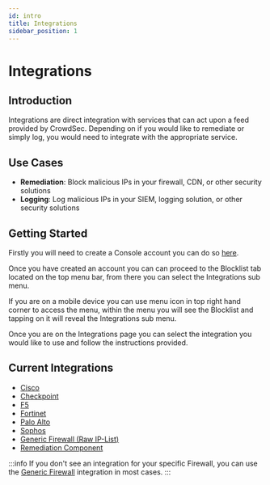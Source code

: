 ```yaml
---
id: intro
title: Integrations
sidebar_position: 1
---
```



# Integrations

## Introduction

Integrations are direct integration with services that can act upon a feed provided by CrowdSec. Depending on if you would like to remediate or simply log, you would need to integrate with the appropriate service.

## Use Cases

- **Remediation**: Block malicious IPs in your firewall, CDN, or other security solutions
- **Logging**: Log malicious IPs in your SIEM, logging solution, or other security solutions

## Getting Started

Firstly you will need to create a Console account you can do so [here](https://app.crowdsec.net/signup).

<a href="https://app.crowdsec.net/signup" target="_blank">
    <ThemedImage
        alt="CrowdSec Signup Screen"
        sources={{
            light: useBaseUrl("/img/console_login_light.png"),
            dark: useBaseUrl("/img/console_login_dark.png"),
        }}
    />
</a>

Once you have created an account you can can proceed to the Blocklist tab located on the top menu bar, from there you can select the Integrations sub menu.

<a href="https://app.crowdsec.net/blocklists/integrations" target="_blank">
    <ThemedImage
        alt="CrowdSec Integrations Screen"
        sources={{
            light: useBaseUrl("/img/console_integrations_light.png"),
            dark: useBaseUrl("/img/console_integrations_dark.png"),
        }}
    />
</a>

If you are on a mobile device you can use menu icon in top right hand corner to access the menu, within the menu you will see the Blocklist and tapping on it will reveal the Integrations sub menu.

Once you are on the Integrations page you can select the integration you would like to use and follow the instructions provided.

## Current Integrations

- [Cisco](integrations/cisco.mdx)
- [Checkpoint](integrations/checkpoint.mdx)
- [F5](integrations/f5.mdx)
- [Fortinet](integrations/fortinet.mdx)
- [Palo Alto](integrations/paloalto.mdx)
- [Sophos](integrations/sophos.mdx)
- [Generic Firewall (Raw IP-List)](integrations/genericvendor.mdx)
- [Remediation Component](integrations/remediationcomponent.mdx)

:::info
If you don't see an integration for your specific Firewall, you can use the [Generic Firewall](integrations/genericvendor.mdx) integration in most cases.
:::